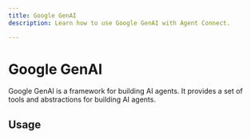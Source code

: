 ```yaml
---
title: Google GenAI
description: Learn how to use Google GenAI with Agent Connect.

---
```


# Google GenAI

Google GenAI is a framework for building AI agents. It provides a set of tools and abstractions for building AI agents.

## Usage
